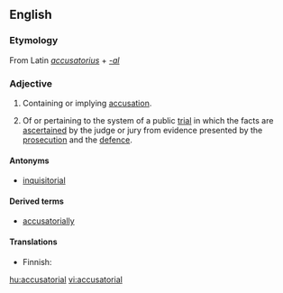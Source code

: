==English==

===Etymology===
From Latin ''[[accusatorius]]'' + ''[[-al]]''

===Adjective===
{{en-adj}}

# Containing or implying [[accusation]].
# {{legal}} Of or pertaining to the system of a public [[trial]] in which the facts are [[ascertain|ascertained]] by the judge or jury from evidence presented by the [[prosecution]] and the [[defence]].

====Antonyms====
*[[inquisitorial]]

====Derived terms====
*[[accusatorially]]

====Translations====
{{trans-top|Containing or implying accusation}}
{{trans-mid}}
{{trans-bottom}}

{{trans-top|Of or pertaining to the public trial system}}
* Finnish: {{t-|fi|akkusatorinen}}
{{trans-mid}}
{{trans-bottom}}

[[hu:accusatorial]]
[[vi:accusatorial]]